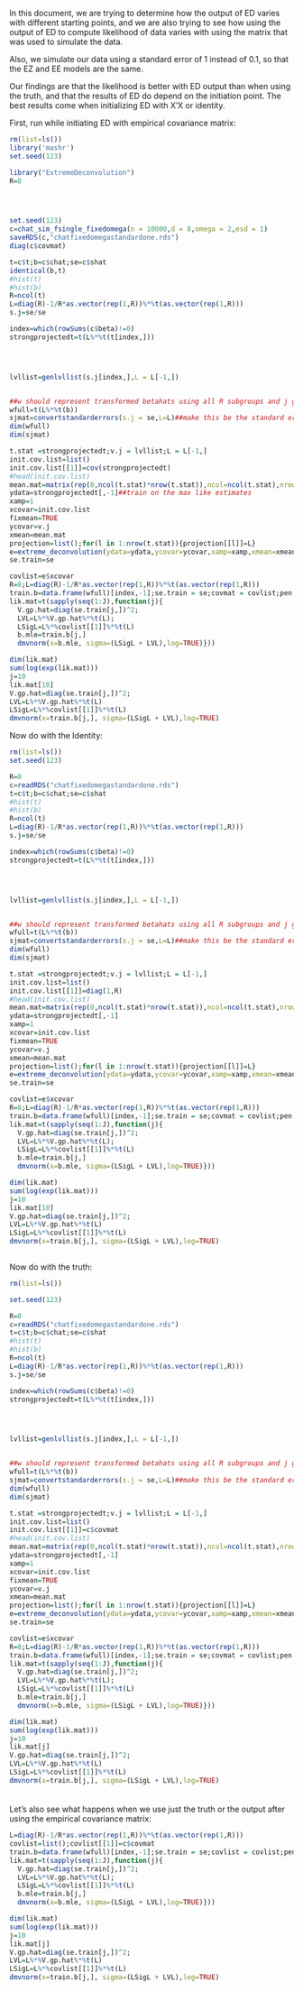 In this document, we are trying to determine how the output of ED varies with different starting points, and we are also trying to see how using the output of ED to compute likelihood of data varies with using the matrix that was used to simulate the data. 

Also, we simulate our data using a standard error of 1 instead of 0.1, so that the EZ and EE models are the same.

Our findings are that the likelihood is better with ED output than when using the truth, and that the results of ED do depend on the initiation point. The best results come when initializing ED with X'X or identity.

First, run while initiating ED with empirical covariance matrix:

```r
rm(list=ls())
library('mashr')
set.seed(123)

library("ExtremeDeconvolution")
R=8




set.seed(123)
c=chat_sim_fsingle_fixedomega(n = 10000,d = 8,omega = 2,esd = 1)
saveRDS(c,"chatfixedomegastandardone.rds")
diag(c$covmat)

t=c$t;b=c$chat;se=c$shat
identical(b,t)
#hist(t)
#hist(b)
R=ncol(t)
L=diag(R)-1/R*as.vector(rep(1,R))%*%t(as.vector(rep(1,R)))
s.j=se/se

index=which(rowSums(c$beta)!=0)
strongprojectedt=t(L%*%t(t[index,]))




lvllist=genlvllist(s.j[index,],L = L[-1,])


##w should represent transformed betahats using all R subgroups and j genes
wfull=t(L%*%t(b))
sjmat=convertstandarderrors(s.j = se,L=L)##make this be the standard errors of all, it is the sqrt of the diagonal of LVL' for each j. Recall here L is still RxR so we can have the full set of deviations and thier standard errors to choose grid
dim(wfull)
dim(sjmat)

t.stat =strongprojectedt;v.j = lvllist;L = L[-1,]
init.cov.list=list()
init.cov.list[[1]]=cov(strongprojectedt)
#head(init.cov.list)
mean.mat=matrix(rep(0,ncol(t.stat)*nrow(t.stat)),ncol=ncol(t.stat),nrow=nrow(t.stat))  
ydata=strongprojectedt[,-1]##train on the max like estimates
xamp=1
xcovar=init.cov.list
fixmean=TRUE     
ycovar=v.j     
xmean=mean.mat   
projection=list();for(l in 1:nrow(t.stat)){projection[[l]]=L}
e=extreme_deconvolution(ydata=ydata,ycovar=ycovar,xamp=xamp,xmean=xmean,xcovar=init.cov.list,fixmean=T,projection=projection)
se.train=se

covlist=e$xcovar
R=8;L=diag(R)-1/R*as.vector(rep(1,R))%*%t(as.vector(rep(1,R)))
train.b=data.frame(wfull)[index,-1];se.train = se;covmat = covlist;pen = 1;L = L[-1,];J=nrow(train.b)
lik.mat=t(sapply(seq(1:J),function(j){
  V.gp.hat=diag(se.train[j,])^2;
  LVL=L%*%V.gp.hat%*%t(L);
  LSigL=L%*%covlist[[1]]%*%t(L)
  b.mle=train.b[j,]
  dmvnorm(x=b.mle, sigma=(LSigL + LVL),log=TRUE)}))

dim(lik.mat)
sum(log(exp(lik.mat)))
j=10
lik.mat[10]
V.gp.hat=diag(se.train[j,])^2;
LVL=L%*%V.gp.hat%*%t(L)
LSigL=L%*%covlist[[1]]%*%t(L)
dmvnorm(x=train.b[j,], sigma=(LSigL + LVL),log=TRUE)

```

Now do with the Identity:

```r
rm(list=ls())
set.seed(123)

R=8
c=readRDS("chatfixedomegastandardone.rds")
t=c$t;b=c$chat;se=c$shat
#hist(t)
#hist(b)
R=ncol(t)
L=diag(R)-1/R*as.vector(rep(1,R))%*%t(as.vector(rep(1,R)))
s.j=se/se

index=which(rowSums(c$beta)!=0)
strongprojectedt=t(L%*%t(t[index,]))




lvllist=genlvllist(s.j[index,],L = L[-1,])


##w should represent transformed betahats using all R subgroups and j genes
wfull=t(L%*%t(b))
sjmat=convertstandarderrors(s.j = se,L=L)##make this be the standard errors of all, it is the sqrt of the diagonal of LVL' for each j. Recall here L is still RxR so we can have the full set of deviations and thier standard errors to choose grid
dim(wfull)
dim(sjmat)

t.stat =strongprojectedt;v.j = lvllist;L = L[-1,]
init.cov.list=list()
init.cov.list[[1]]=diag(1,R)
#head(init.cov.list)
mean.mat=matrix(rep(0,ncol(t.stat)*nrow(t.stat)),ncol=ncol(t.stat),nrow=nrow(t.stat)) 
ydata=strongprojectedt[,-1]
xamp=1
xcovar=init.cov.list
fixmean=TRUE     
ycovar=v.j     
xmean=mean.mat   
projection=list();for(l in 1:nrow(t.stat)){projection[[l]]=L}
e=extreme_deconvolution(ydata=ydata,ycovar=ycovar,xamp=xamp,xmean=xmean,xcovar=init.cov.list,fixmean=T,projection=projection)
se.train=se

covlist=e$xcovar
R=8;L=diag(R)-1/R*as.vector(rep(1,R))%*%t(as.vector(rep(1,R)))
train.b=data.frame(wfull)[index,-1];se.train = se;covmat = covlist;pen = 1;L = L[-1,];J=nrow(train.b)
lik.mat=t(sapply(seq(1:J),function(j){
  V.gp.hat=diag(se.train[j,])^2;
  LVL=L%*%V.gp.hat%*%t(L);
  LSigL=L%*%covlist[[1]]%*%t(L)
  b.mle=train.b[j,]
  dmvnorm(x=b.mle, sigma=(LSigL + LVL),log=TRUE)}))

dim(lik.mat)
sum(log(exp(lik.mat)))
j=10
lik.mat[10]
V.gp.hat=diag(se.train[j,])^2;
LVL=L%*%V.gp.hat%*%t(L)
LSigL=L%*%covlist[[1]]%*%t(L)
dmvnorm(x=train.b[j,], sigma=(LSigL + LVL),log=TRUE)
  
```

Now do with the truth:


```r
rm(list=ls())

set.seed(123)

R=8
c=readRDS("chatfixedomegastandardone.rds")
t=c$t;b=c$chat;se=c$shat
#hist(t)
#hist(b)
R=ncol(t)
L=diag(R)-1/R*as.vector(rep(1,R))%*%t(as.vector(rep(1,R)))
s.j=se/se

index=which(rowSums(c$beta)!=0)
strongprojectedt=t(L%*%t(t[index,]))




lvllist=genlvllist(s.j[index,],L = L[-1,])


##w should represent transformed betahats using all R subgroups and j genes
wfull=t(L%*%t(b))
sjmat=convertstandarderrors(s.j = se,L=L)##make this be the standard errors of all, it is the sqrt of the diagonal of LVL' for each j. Recall here L is still RxR so we can have the full set of deviations and thier standard errors to choose grid
dim(wfull)
dim(sjmat)

t.stat =strongprojectedt;v.j = lvllist;L = L[-1,]
init.cov.list=list()
init.cov.list[[1]]=c$covmat
#head(init.cov.list)
mean.mat=matrix(rep(0,ncol(t.stat)*nrow(t.stat)),ncol=ncol(t.stat),nrow=nrow(t.stat)) 
ydata=strongprojectedt[,-1]
xamp=1
xcovar=init.cov.list
fixmean=TRUE     
ycovar=v.j     
xmean=mean.mat   
projection=list();for(l in 1:nrow(t.stat)){projection[[l]]=L}
e=extreme_deconvolution(ydata=ydata,ycovar=ycovar,xamp=xamp,xmean=xmean,xcovar=init.cov.list,fixmean=T,projection=projection)
se.train=se

covlist=e$xcovar
R=8;L=diag(R)-1/R*as.vector(rep(1,R))%*%t(as.vector(rep(1,R)))
train.b=data.frame(wfull)[index,-1];se.train = se;covmat = covlist;pen = 1;L = L[-1,];J=nrow(train.b)
lik.mat=t(sapply(seq(1:J),function(j){
  V.gp.hat=diag(se.train[j,])^2;
  LVL=L%*%V.gp.hat%*%t(L);
  LSigL=L%*%covlist[[1]]%*%t(L)
  b.mle=train.b[j,]
  dmvnorm(x=b.mle, sigma=(LSigL + LVL),log=TRUE)}))

dim(lik.mat)
sum(log(exp(lik.mat)))
j=10
lik.mat[j]
V.gp.hat=diag(se.train[j,])^2;
LVL=L%*%V.gp.hat%*%t(L)
LSigL=L%*%covlist[[1]]%*%t(L)
dmvnorm(x=train.b[j,], sigma=(LSigL + LVL),log=TRUE)
  
```

####


Let's also see what happens when we use just the truth or the output after using the empirical covariance matrix:

```r
L=diag(R)-1/R*as.vector(rep(1,R))%*%t(as.vector(rep(1,R)))
covlist=list();covlist[[1]]=c$covmat
train.b=data.frame(wfull)[index,-1];se.train = se;covlist = covlist;pen = 1;L = L[-1,];J=nrow(train.b)
lik.mat=t(sapply(seq(1:J),function(j){
  V.gp.hat=diag(se.train[j,])^2;
  LVL=L%*%V.gp.hat%*%t(L);
  LSigL=L%*%covlist[[1]]%*%t(L)
  b.mle=train.b[j,]
  dmvnorm(x=b.mle, sigma=(LSigL + LVL),log=TRUE)}))

dim(lik.mat)
sum(log(exp(lik.mat)))
j=10
lik.mat[j]
V.gp.hat=diag(se.train[j,])^2;
LVL=L%*%V.gp.hat%*%t(L)
LSigL=L%*%covlist[[1]]%*%t(L)
dmvnorm(x=train.b[j,], sigma=(LSigL + LVL),log=TRUE)
```
